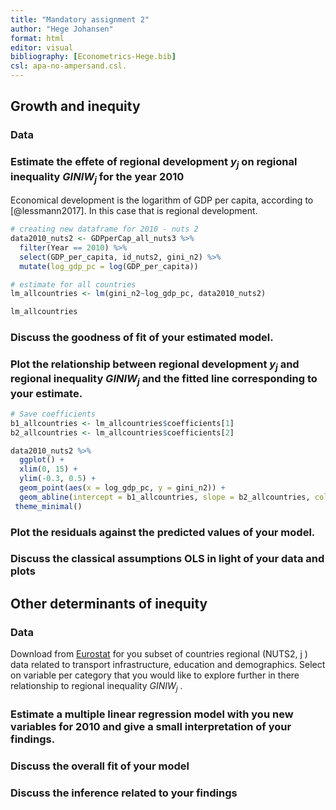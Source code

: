 ```yaml
---
title: "Mandatory assignment 2"
author: "Hege Johansen"
format: html
editor: visual
bibliography: [Econometrics-Hege.bib]
csl: apa-no-ampersand.csl.
---
```


## Growth and inequity

### Data

### **Estimate the effete of regional development** $y_j$ **on regional inequality** $GINIW_j$ **for the year 2010**

Economical development is the logarithm of GDP per capita, according to [@lessmann2017].
In this case that is regional development.

```r

# creating new dataframe for 2010 - nuts 2
data2010_nuts2 <- GDPperCap_all_nuts3 %>% 
  filter(Year == 2010) %>% 
  select(GDP_per_capita, id_nuts2, gini_n2) %>% 
  mutate(log_gdp_pc = log(GDP_per_capita))
```

```r


# estimate for all countries
lm_allcountries <- lm(gini_n2~log_gdp_pc, data2010_nuts2) 

lm_allcountries
```

### **Discuss the goodness of fit of your estimated model.**

### **Plot the relationship between regional development** $y_j$ **and regional inequality** $GINIW_j$ **and the fitted line corresponding to your estimate.**

```r
# Save coefficients
b1_allcountries <- lm_allcountries$coefficients[1]
b2_allcountries <- lm_allcountries$coefficients[2]

data2010_nuts2 %>% 
  ggplot() +
  xlim(0, 15) +
  ylim(-0.3, 0.5) +
  geom_point(aes(x = log_gdp_pc, y = gini_n2)) +
  geom_abline(intercept = b1_allcountries, slope = b2_allcountries, colour = "green", size = 1) +
 theme_minimal()
```

### **Plot the residuals against the predicted values of your model.**

### **Discuss the classical assumptions OLS in light of your data and plots**

## Other determinants of inequity

### Data

Download from [Eurostat](https://ec.europa.eu/eurostat/web/regions/data/database) for you subset of countries regional (NUTS2, j ) data related to transport infrastructure, education and demographics.
Select on variable per category that you would like to explore further in there relationship to regional inequality $GINIW_j$ .

### Estimate a multiple linear regression model with you new variables for 2010 and give a small interpretation of your findings.

### Discuss the overall fit of your model

### Discuss the inference related to your findings
